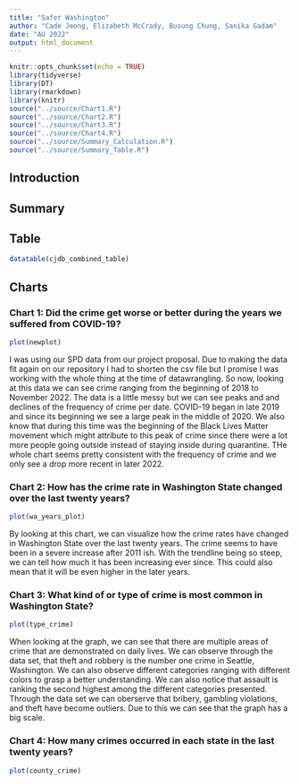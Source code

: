 ```yaml
---
title: "Safer Washington"
author: "Cade Jeong, Elizabeth McCrady, Busung Chung, Sanika Gadam"
date: "AU 2022"
output: html_document
---
```


```r
knitr::opts_chunk$set(echo = TRUE)
library(tidyverse)
library(DT)
library(rmarkdown)
library(knitr)
source("../source/Chart1.R")
source("../source/Chart2.R")
source("../source/Chart3.R")
source("../source/Chart4.R")
source("../source/Summary_Calculation.R")
source("../source/Summary_Table.R")
```

## Introduction


## Summary


## Table

```r
datatable(cjdb_combined_table)
```
## Charts

### Chart 1: Did the crime get worse or better during the years we suffered from COVID-19?
```r
plot(newplot)
```
I was using our SPD data from our project proposal. Due to making the data fit again on our repository I had to shorten the csv file but I promise I was working with the whole thing at the time of datawrangling. So now, looking at this data we can see crime ranging from the beginning of 2018 to November 2022. The data is a little messy but we can see peaks and and declines of the frequency of crime per date. COVID-19 began in late 2019 and since its beginning we see a large peak in the middle of 2020. We also know that during this time was the beginning of the Black Lives Matter movement which might attribute to this peak of crime since there were a lot more people going outside instead of staying inside during quarantine. THe whole chart seems pretty consistent with the frequency of crime and we only see a drop more recent in later 2022.

### Chart 2: How has the crime rate in Washington State changed over the last twenty years? 
```r
plot(wa_years_plot)
```
By looking at this chart, we can visualize how the crime rates have changed in Washington State  over the last twenty years. The crime seems to have been in a severe increase after 2011 ish. With the trendline being so steep, we can tell how much it has been increasing ever since. This could also mean that it will be even higher in the later years. 

### Chart 3: What kind of or type of crime is most common in Washington State? 
```r
plot(type_crime)
```
When looking at the graph, we can see that there are multiple areas of crime that are demonstrated on daily lives. We can observe through the data set, that theft and robbery is the number one crime in Seattle, Washington. We can also observe different categories ranging with different colors to grasp a better understanding. We can also notice that assault is ranking the second highest among the different categories presented. Through the data set we can oberserve that bribery, gambling violations, and theft have become outliers. Due to this we can see that the graph has a big scale.

### Chart 4: How many crimes occurred in each state in the last twenty years? 
```r
plot(county_crime)
```
